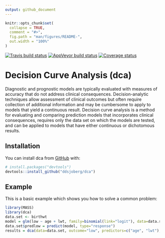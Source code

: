 ```yaml
---
output: github_document
---
```


<!-- README.md is generated from README.Rmd. Please edit that file -->

```r
knitr::opts_chunk$set(
  collapse = TRUE,
  comment = "#>",
  fig.path = "man/figures/README-",
  out.width = "100%"
)
```

[![Travis build status](https://travis-ci.org/ddsjoberg/dca.svg?branch=master)](https://travis-ci.org/ddsjoberg/dca)
[![AppVeyor build status](https://ci.appveyor.com/api/projects/status/github/ddsjoberg/dca?branch=master&svg=true)](https://ci.appveyor.com/project/ddsjoberg/dca)
[![Coverage status](https://codecov.io/gh/ddsjoberg/dca/branch/master/graph/badge.svg)](https://codecov.io/github/ddsjoberg/dca?branch=master)
<!-- [![CRAN status](https://www.r-pkg.org/badges/version/dca)](https://cran.r-project.org/package=dca) -->

# Decision Curve Analysis (dca)

Diagnostic and prognostic models are typically evaluated with measures of accuracy that do not address clinical consequences. Decision-analytic techniques allow assessment of clinical outcomes but often require collection of additional information and may be cumbersome to apply to models that yield a continuous result. Decision curve analysis is a method for evaluating and comparing prediction models that incorporates  clinical consequences, requires only the data set on which the models are tested, and can be applied to models that have either continuous or dichotomous results.

## Installation

You can install dca from [GitHub](https://github.com/) with:

``` r
# install.packages("devtools")
devtools::install_github("ddsjoberg/dca")
```
## Example

This is a basic example which shows you how to solve a common problem:

```r
library(MASS)
library(dca)
data.set <- birthwt
model = glm(low ~ age + lwt, family=binomial(link="logit"), data=data.set)
data.set$predlow = predict(model, type="response")
results = dca(data=data.set, outcome="low", predictors=c("age", "lwt"), probability=c("FALSE", "FALSE"))
```

